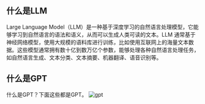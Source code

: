 ## 什么是LLM

Large Language Model（LLM）是一种基于深度学习的自然语言处理模型，它能够学习到自然语言的语法和语义，从而可以生成人类可读的文本。LLM 通常基于神经网络模型，使用大规模的语料库进行训练，比如使用互联网上的海量文本数据。这些模型通常拥有数十亿到数万亿个参数，能够处理各种自然语言处理任务，如自然语言生成、文本分类、文本摘要、机器翻译、语音识别等。

## 什么是GPT
什么是GPT？下面这些都是GPT。
![gpt](http://image.iflightit.com/uPic/gpK1f5.png)